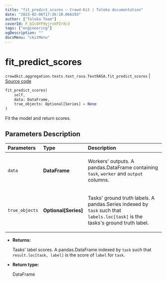 ```yaml
---
title: "fit_predict_scores — Crowd-Kit | Toloka documentation"
date: "2023-02-06T17:36:10.066193"
author: ["Toloka Team"]
coverId: F_bIcOYF9yjrxkPZrXc3
tags: ["engineering"]
ogDescription: ""
docsMenu: "ckitMenu"
---
```


# fit_predict_scores
`crowdkit.aggregation.texts.text_rasa.TextRASA.fit_predict_scores` | [Source code](https://github.com/Toloka/crowd-kit/blob/v1.2.0/crowdkit/aggregation/texts/text_rasa.py#L65)

```python
fit_predict_scores(
    self,
    data: DataFrame,
    true_objects: Optional[Series] = None
)
```

Fit the model and return scores.

## Parameters Description

| Parameters | Type | Description |
| :----------| :----| :-----------|
`data`|**DataFrame**|<p>Workers&#x27; outputs. A pandas.DataFrame containing `task`, `worker` and `output` columns.</p>
`true_objects`|**Optional\[Series\]**|<p>Tasks&#x27; ground truth labels. A pandas.Series indexed by `task` such that `labels.loc[task]` is the tasks&#x27;s ground truth label.</p>

* **Returns:**

  Tasks' label scores.
A pandas.DataFrame indexed by `task` such that `result.loc[task, label]`
is the score of `label` for `task`.

* **Return type:**

  DataFrame